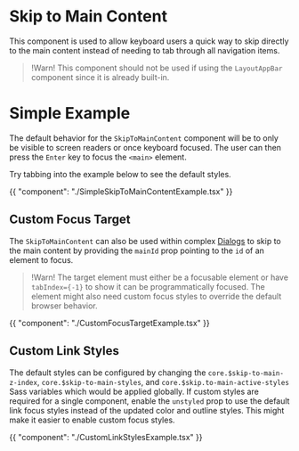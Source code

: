 # Skip to Main Content

This component is used to allow keyboard users a quick way to skip directly to
the main content instead of needing to tab through all navigation items.

> !Warn! This component should not be used if using the `LayoutAppBar` component
> since it is already built-in.

# Simple Example

The default behavior for the `SkipToMainContent` component will be to only be
visible to screen readers or once keyboard focused. The user can then press the
`Enter` key to focus the `<main>` element.

Try tabbing into the example below to see the default styles.

{{ "component": "./SimpleSkipToMainContentExample.tsx" }}

## Custom Focus Target

The `SkipToMainContent` can also be used within complex
[Dialogs](/components/dialogs) to skip to the main content by providing the
`mainId` prop pointing to the `id` of an element to focus.

> !Warn! The target element must either be a focusable element or have
> `tabIndex={-1}` to show it can be programmatically focused. The element might
> also need custom focus styles to override the default browser behavior.

{{ "component": "./CustomFocusTargetExample.tsx" }}

## Custom Link Styles

The default styles can be configured by changing the
`core.$skip-to-main-z-index`, `core.$skip-to-main-styles`, and
`core.$skip.to-main-active-styles` Sass variables which would be applied
globally. If custom styles are required for a single component, enable the
`unstyled` prop to use the default link focus styles instead of the updated
color and outline styles. This might make it easier to enable custom focus
styles.

{{ "component": "./CustomLinkStylesExample.tsx" }}
